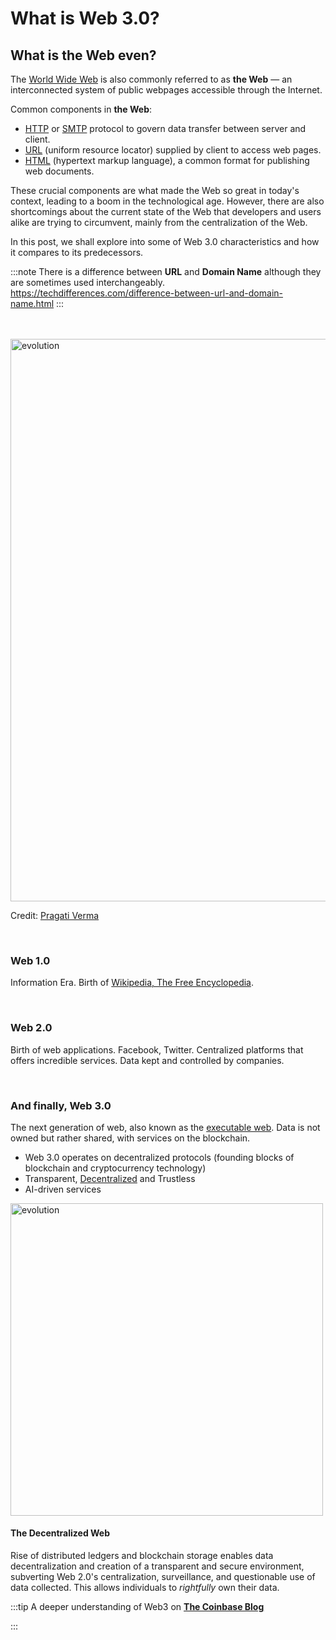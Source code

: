 # What is Web 3.0?

## What is the Web even?

The [World Wide Web](https://developer.mozilla.org/en-US/docs/Glossary/World_Wide_Web) is also commonly referred
to as **the Web** — an interconnected system of public webpages accessible through the Internet.

Common components in **the Web**:

- [HTTP](https://developer.mozilla.org/en-US/docs/Glossary/HTTP) or [SMTP](https://en.wikipedia.org/wiki/Simple_Mail_Transfer_Protocol)
  protocol to govern data transfer between server and client.
- [URL](https://developer.mozilla.org/en-US/docs/Glossary/URL) (uniform resource locator) supplied by client to access web pages.
- [HTML](https://developer.mozilla.org/en-US/docs/Glossary/HTML) (hypertext markup language), a common format for publishing web documents.

These crucial components are what made the Web so great in today's context, leading to a boom in the technological age.
However, there are also shortcomings about the current state of the Web that developers and users alike are trying to circumvent, mainly
from the centralization of the Web.

In this post, we shall explore into some of Web 3.0 characteristics and how it compares to its predecessors.

:::note
There is a difference between **URL** and **Domain Name** although they are sometimes used interchangeably.
https://techdifferences.com/difference-between-url-and-domain-name.html
:::

<br />
<br />

<div style={{ textAlign: "center" }}>
  <img src="/img/web/web_evolution.png" alt="evolution" width="900" />
</div>

Credit: [Pragati Verma](https://dev.to/pragativerma18/evolution-of-web-42eh)

<br />

### Web 1.0

Information Era. Birth of [Wikipedia, The Free Encyclopedia](https://en.wikipedia.org/wiki/Main_Page).

<br />

### Web 2.0

Birth of web applications. Facebook, Twitter.
Centralized platforms that offers incredible services.
Data kept and controlled by companies.

<br />

### And finally, Web 3.0

The next generation of web, also known as the [executable web](https://dev.to/pragativerma18/evolution-of-web-42eh).
Data is not owned but rather shared, with services on the blockchain.

- Web 3.0 operates on decentralized protocols (founding blocks of blockchain and cryptocurrency technology)
- Transparent, [Decentralized](#the-decentralized-web) and Trustless
- AI-driven services

<div style={{ textAlign: "center" }}>
  <img src="/img/web/web3_apps.png" alt="evolution" width="500" />
</div>

#### The Decentralized Web

Rise of distributed ledgers and blockchain storage enables data decentralization and creation of a transparent and secure
environment, subverting Web 2.0's centralization, surveillance, and questionable use of data collected. This allows
individuals to _rightfully_ own their data.

:::tip
A deeper understanding of Web3 on [**The Coinbase Blog**](https://blog.coinbase.com/understanding-web-3-a-user-controlled-internet-a39c21cf83f3)

:::
